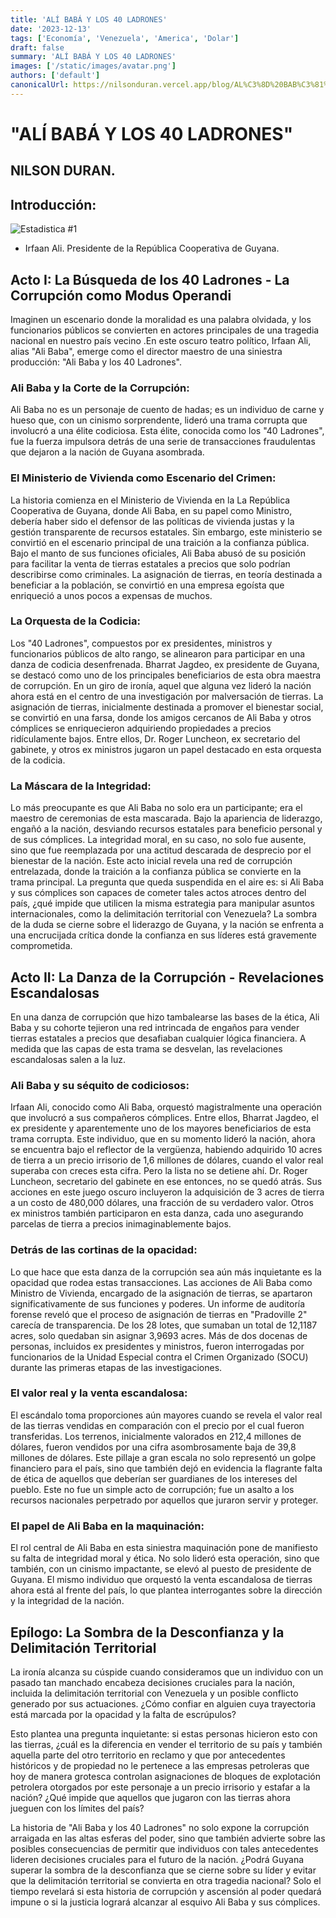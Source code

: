 ```yaml
---
title: 'ALÍ BABÁ Y LOS 40 LADRONES'
date: '2023-12-13'
tags: ['Economía', 'Venezuela', 'America', 'Dolar']
draft: false
summary: 'ALÍ BABÁ Y LOS 40 LADRONES'
images: ['/static/images/avatar.png']
authors: ['default']
canonicalUrl: https://nilsonduran.vercel.app/blog/AL%C3%8D%20BAB%C3%81%20Y%20LOS%2040%20LADRONES
---
```


# "ALÍ BABÁ Y LOS 40 LADRONES"

## NILSON DURAN.

## Introducción:

![Estadistica #1](/static/images/unnamed.jpg)

- Irfaan Ali. Presidente de la República Cooperativa de Guyana.

## Acto I: La Búsqueda de los 40 Ladrones - La Corrupción como Modus Operandi

Imaginen un escenario donde la moralidad es una palabra olvidada, y los funcionarios públicos se convierten en actores principales de una tragedia nacional en nuestro país vecino .En este oscuro teatro político, Irfaan Ali, alias "Ali Baba", emerge como el director maestro de una siniestra producción: "Ali Baba y los 40 Ladrones".

### Ali Baba y la Corte de la Corrupción:

Ali Baba no es un personaje de cuento de hadas; es un individuo de carne y hueso que, con un cinismo sorprendente, lideró una trama corrupta que involucró a una élite codiciosa. Esta élite, conocida como los "40 Ladrones", fue la fuerza impulsora detrás de una serie de transacciones fraudulentas que dejaron a la nación de Guyana asombrada.

### El Ministerio de Vivienda como Escenario del Crimen:

La historia comienza en el Ministerio de Vivienda en la La República Cooperativa de Guyana, donde Ali Baba, en su papel como Ministro, debería haber sido el defensor de las políticas de vivienda justas y la gestión transparente de recursos estatales. Sin embargo, este ministerio se convirtió en el escenario principal de una traición a la confianza pública.
Bajo el manto de sus funciones oficiales, Ali Baba abusó de su posición para facilitar la venta de tierras estatales a precios que solo podrían describirse como criminales. La asignación de tierras, en teoría destinada a beneficiar a la población, se convirtió en una empresa egoísta que enriqueció a unos pocos a expensas de muchos.

### La Orquesta de la Codicia:

Los "40 Ladrones", compuestos por ex presidentes, ministros y funcionarios públicos de alto rango, se alinearon para participar en una danza de codicia desenfrenada. Bharrat Jagdeo, ex presidente de Guyana, se destacó como uno de los principales beneficiarios de esta obra maestra de corrupción. En un giro de ironía, aquel que alguna vez lideró la nación ahora está en el centro de una investigación por malversación de tierras.
La asignación de tierras, inicialmente destinada a promover el bienestar social, se convirtió en una farsa, donde los amigos cercanos de Ali Baba y otros cómplices se enriquecieron adquiriendo propiedades a precios ridículamente bajos. Entre ellos, Dr. Roger Luncheon, ex secretario del gabinete, y otros ex ministros jugaron un papel destacado en esta orquesta de la codicia.

### La Máscara de la Integridad:

Lo más preocupante es que Ali Baba no solo era un participante; era el maestro de ceremonias de esta mascarada. Bajo la apariencia de liderazgo, engañó a la nación, desviando recursos estatales para beneficio personal y de sus cómplices. La integridad moral, en su caso, no solo fue ausente, sino que fue reemplazada por una actitud descarada de desprecio por el bienestar de la nación.
Este acto inicial revela una red de corrupción entrelazada, donde la traición a la confianza pública se convierte en la trama principal. La pregunta que queda suspendida en el aire es: si Ali Baba y sus cómplices son capaces de cometer tales actos atroces dentro del país, ¿qué impide que utilicen la misma estrategia para manipular asuntos internacionales, como la delimitación territorial con Venezuela? La sombra de la duda se cierne sobre el liderazgo de Guyana, y la nación se enfrenta a una encrucijada crítica donde la confianza en sus líderes está gravemente comprometida.

## Acto II: La Danza de la Corrupción - Revelaciones Escandalosas

En una danza de corrupción que hizo tambalearse las bases de la ética, Ali Baba y su cohorte tejieron una red intrincada de engaños para vender tierras estatales a precios que desafiaban cualquier lógica financiera. A medida que las capas de esta trama se desvelan, las revelaciones escandalosas salen a la luz.

### Ali Baba y su séquito de codiciosos:

Irfaan Ali, conocido como Ali Baba, orquestó magistralmente una operación que involucró a sus compañeros cómplices. Entre ellos, Bharrat Jagdeo, el ex presidente y aparentemente uno de los mayores beneficiarios de esta trama corrupta. Este individuo, que en su momento lideró la nación, ahora se encuentra bajo el reflector de la vergüenza, habiendo adquirido 10 acres de tierra a un precio irrisorio de 1,6 millones de dólares, cuando el valor real superaba con creces esta cifra.
Pero la lista no se detiene ahí. Dr. Roger Luncheon, secretario del gabinete en ese entonces, no se quedó atrás. Sus acciones en este juego oscuro incluyeron la adquisición de 3 acres de tierra a un costo de 480,000 dólares, una fracción de su verdadero valor. Otros ex ministros también participaron en esta danza, cada uno asegurando parcelas de tierra a precios inimaginablemente bajos.

### Detrás de las cortinas de la opacidad:

Lo que hace que esta danza de la corrupción sea aún más inquietante es la opacidad que rodea estas transacciones. Las acciones de Ali Baba como Ministro de Vivienda, encargado de la asignación de tierras, se apartaron significativamente de sus funciones y poderes.
Un informe de auditoría forense reveló que el proceso de asignación de tierras en "Pradoville 2" carecía de transparencia. De los 28 lotes, que sumaban un total de 12,1187 acres, solo quedaban sin asignar 3,9693 acres. Más de dos docenas de personas, incluidos ex presidentes y ministros, fueron interrogadas por funcionarios de la Unidad Especial contra el Crimen Organizado (SOCU) durante las primeras etapas de las investigaciones.

### El valor real y la venta escandalosa:

El escándalo toma proporciones aún mayores cuando se revela el valor real de las tierras vendidas en comparación con el precio por el cual fueron transferidas. Los terrenos, inicialmente valorados en 212,4 millones de dólares, fueron vendidos por una cifra asombrosamente baja de 39,8 millones de dólares.
Este pillaje a gran escala no solo representó un golpe financiero para el país, sino que también dejó en evidencia la flagrante falta de ética de aquellos que deberían ser guardianes de los intereses del pueblo. Este no fue un simple acto de corrupción; fue un asalto a los recursos nacionales perpetrado por aquellos que juraron servir y proteger.

### El papel de Ali Baba en la maquinación:

El rol central de Ali Baba en esta siniestra maquinación pone de manifiesto su falta de integridad moral y ética. No solo lideró esta operación, sino que también, con un cinismo impactante, se elevó al puesto de presidente de Guyana. El mismo individuo que orquestó la venta escandalosa de tierras ahora está al frente del país, lo que plantea interrogantes sobre la dirección y la integridad de la nación.

## Epílogo: La Sombra de la Desconfianza y la Delimitación Territorial

La ironía alcanza su cúspide cuando consideramos que un individuo con un pasado tan manchado encabeza decisiones cruciales para la nación, incluida la delimitación territorial con Venezuela y un posible conflicto generado por sus actuaciones. ¿Cómo confiar en alguien cuya trayectoria está marcada por la opacidad y la falta de escrúpulos?

Esto plantea una pregunta inquietante: si estas personas hicieron esto con las tierras, ¿cuál es la diferencia en vender el territorio de su país y también aquella parte del otro territorio en reclamo y que por antecedentes históricos y de propiedad no le pertenece a las empresas petroleras que hoy de manera grotesca controlan asignaciones de bloques de explotación petrolera otorgados por este personaje a un precio irrisorio y estafar a la nación? ¿Qué impide que aquellos que jugaron con las tierras ahora jueguen con los límites del país?

La historia de "Ali Baba y los 40 Ladrones" no solo expone la corrupción arraigada en las altas esferas del poder, sino que también advierte sobre las posibles consecuencias de permitir que individuos con tales antecedentes lideren decisiones cruciales para el futuro de la nación. ¿Podrá Guyana superar la sombra de la desconfianza que se cierne sobre su líder y evitar que la delimitación territorial se convierta en otra tragedia nacional? Solo el tiempo revelará si esta historia de corrupción y ascensión al poder quedará impune o si la justicia logrará alcanzar al esquivo Ali Baba y sus cómplices.